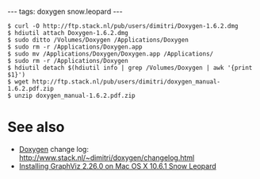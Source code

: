 ---
tags: doxygen snow.leopard
---
<pre lang="shell">$ curl -O http://ftp.stack.nl/pub/users/dimitri/Doxygen-1.6.2.dmg
$ hdiutil attach Doxygen-1.6.2.dmg
$ sudo ditto /Volumes/Doxygen /Applications/Doxygen
$ sudo rm -r /Applications/Doxygen.app
$ sudo mv /Applications/Doxygen/Doxygen.app /Applications/
$ sudo rm -r /Applications/Doxygen
$ hdiutil detach $(hdiutil info | grep /Volumes/Doxygen | awk '{print $1}')
$ wget http://ftp.stack.nl/pub/users/dimitri/doxygen_manual-1.6.2.pdf.zip
$ unzip doxygen_manual-1.6.2.pdf.zip</pre>

= See also =

* [[Doxygen]] change log: http://www.stack.nl/~dimitri/doxygen/changelog.html
* [[Installing GraphViz 2.26.0 on Mac OS X 10.6.1 Snow Leopard]]
